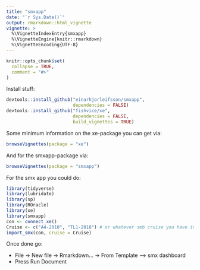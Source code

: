 ```yaml
---
title: "smxapp"
date: "`r Sys.Date()`"
output: rmarkdown::html_vignette
vignette: >
  %\VignetteIndexEntry{smxapp}
  %\VignetteEngine{knitr::rmarkdown}
  %\VignetteEncoding{UTF-8}
---
```


```r
knitr::opts_chunk$set(
  collapse = TRUE,
  comment = "#>"
)
```

Install stuff:

```r
devtools::install_github("einarhjorleifsson/smxapp",
                         dependencies = FALSE)
devtools::install_github("fishvice/xe", 
                         dependencies = FALSE, 
                         build_vignettes = TRUE)
```

Some minimum information on the xe-package you can get via:
```r
browseVignettes(package = "xe")
```

And for the smxapp-package via:
```r
browseVignettes(package = "smxapp")
```

For the smx app you could do:
```r
library(tidyverse)
library(lubridate)
library(sp)
library(ROracle)
library(xe)
library(smxapp)
con <- connect_xe()
Cruise <- c("A4-2018", "TL1-2018") # or whatever smb cruise you have in Hafvog
import_smx(con, cruise = Cruise)
```

Once done go:

* File -> New file -> Rmarkdown... -> From Template --> smx dashboard
* Press Run Document
